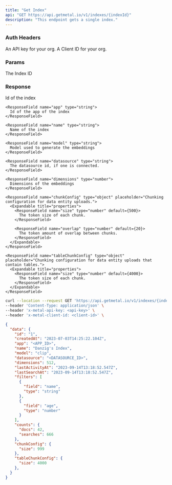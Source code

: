 ```yaml
---
title: "Get Index"
api: "GET https://api.getmetal.io/v1/indexes/{indexId}"
description: "This endpoint gets a single index."
---
```


### Auth Headers

<ParamField required header="x-metal-api-key" type="string">
  An API key for your org.
</ParamField>

<ParamField required header="x-metal-client-id" type="string">
  A Client ID for your org.
</ParamField>

### Params

<ParamField required path="indexId" type="string">
  The Index ID
</ParamField>

### Response

<ResponseField name="data" type="Index Object">
  <Expandable title="properties">
    <ResponseField name="id" type="string">
      Id of the index
    </ResponseField>

    <ResponseField name="app" type="string">
      Id of the app of the index
    </ResponseField>

    <ResponseField name="name" type="string">
      Name of the index
    </ResponseField>

    <ResponseField name="model" type="string">
      Model used to generate the embeddings
    </ResponseField>

    <ResponseField name="datasource" type="string">
      The datasource id, if one is connected.
    </ResponseField>

    <ResponseField name="dimensions" type="number">
      Dimensions of the embeddings
    </ResponseField>

    <ResponseField name="chunkConfig" type="object" placeholder="Chunking configuration for data entity uploads.">
      <Expandable title="properties">
        <ResponseField name="size" type="number" default={500}>
          The token size of each chunk.
        </ResponseField>

        <ResponseField name="overlap" type="number" default={20}>
          The token amount of overlap between chunks.
        </ResponseField>
      </Expandable>
    </ResponseField>

    <ResponseField name="tableChunkConfig" type="object" placeholder="Chunking configuration for data entity uploads that contain tables.">
      <Expandable title="properties">
        <ResponseField name="size" type="number" default={4000}>
          The token size of each chunk.
        </ResponseField>
      </Expandable>
    </ResponseField>

  </Expandable>
</ResponseField>

<RequestExample>

```bash Example Request
curl --location --request GET 'https://api.getmetal.io/v1/indexes/{indexId}' \
--header 'Content-Type: application/json' \
--header 'x-metal-api-key: <api-key>' \
--header 'x-metal-client-id: <client-id>' \
```

</RequestExample>

<ResponseExample>

```json Response
{
  "data": {
    "id": "1",
    "createdAt": "2023-07-03T14:25:22.104Z",
    "app": "<APP_ID>",
    "name": "Danzig's Index",
    "model": "clip",
    "datasource": "<DATASOURCE_ID>",
    "dimensions": 512,
    "lastActivityAt": "2023-09-14T13:18:52.547Z",
    "lastSearchAt": "2023-09-14T13:18:52.547Z",
    "filters": [
      {
        "field": "name",
        "type": "string"
      },
      {
        "field": "age",
        "type": "number"
      }
    ],
    "counts": {
      "docs": 42,
      "searches": 666
    },
    "chunkConfig": {
      "size": 999
    },
    "tableChunkConfig": {
      "size": 4000
    },
  }
}
```

</ResponseExample>
